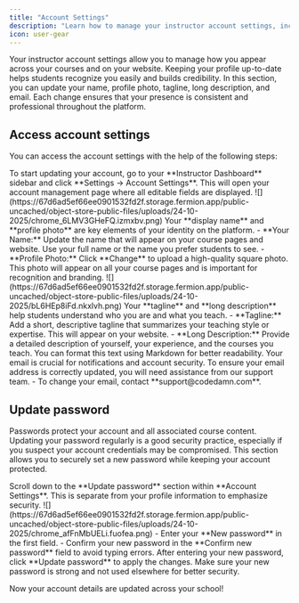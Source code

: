 ```yaml
---
title: "Account Settings"
description: "Learn how to manage your instructor account settings, including profile information, email, tagline, long description, and password."
icon: user-gear
---
```


Your instructor account settings allow you to manage how you appear across your courses and on your website. Keeping your profile up-to-date helps students recognize you easily and builds credibility. In this section, you can update your name, profile photo, tagline, long description, and email. Each change ensures that your presence is consistent and professional throughout the platform.

## Access account settings

You can access the account settings with the help of the following steps:

<Steps>
  <Step title="Access account settings">
    To start updating your account, go to your **Instructor Dashboard** sidebar and click **Settings → Account Settings**. This will open your account management page where all editable fields are displayed.
    ![](https://67d6ad5ef66ee0901532fd2f.storage.fermion.app/public-uncached/object-store-public-files/uploads/24-10-2025/chrome_6LMV3GHeFQ.izmxbv.png)
  </Step>

  <Step title="Update profile photo and name">
    Your **display name** and **profile photo** are key elements of your identity on the platform.  
    - **Your Name:** Update the name that will appear on your course pages and website. Use your full name or the name you prefer students to see.  
    - **Profile Photo:** Click **Change** to upload a high-quality square photo. This photo will appear on all your course pages and is important for recognition and branding.
  </Step>

  <Step title="Update tagline and long description">
  ![](https://67d6ad5ef66ee0901532fd2f.storage.fermion.app/public-uncached/object-store-public-files/uploads/24-10-2025/bL6HEp8iFd.nkxlvh.png)
    Your **tagline** and **long description** help students understand who you are and what you teach.  
    - **Tagline:** Add a short, descriptive tagline that summarizes your teaching style or expertise. This will appear on your website.  
    - **Long Description:** Provide a detailed description of yourself, your experience, and the courses you teach. You can format this text using Markdown for better readability.
  </Step>

  <Step title="Update email">
    Your email is crucial for notifications and account security. To ensure your email address is correctly updated, you will need assistance from our support team.  
    - To change your email, contact **support@codedamn.com**.
  </Step>
</Steps>

## Update password

Passwords protect your account and all associated course content. Updating your password regularly is a good security practice, especially if you suspect your account credentials may be compromised. This section allows you to securely set a new password while keeping your account protected.

<Steps>
  <Step title="Access password settings">
    Scroll down to the **Update password** section within **Account Settings**. This is separate from your profile information to emphasize security.
  </Step>

  <Step title="Set a new password">
  ![](https://67d6ad5ef66ee0901532fd2f.storage.fermion.app/public-uncached/object-store-public-files/uploads/24-10-2025/chrome_afFnMbUELi.fuofea.png)
    - Enter your **New password** in the first field.  
    - Confirm your new password in the **Confirm new password** field to avoid typing errors.
  </Step>

  <Step title="Save changes">
    After entering your new password, click **Update password** to apply the changes. Make sure your new password is strong and not used elsewhere for better security.
  </Step>
</Steps>

Now your account details are updated across your school!